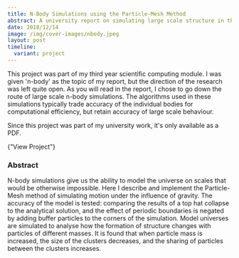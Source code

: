```yaml
---
title: N-Body Simulations using the Particle-Mesh Method
abstract: A university report on simulating large scale structure in the universe.
date: 2018/12/14
image: /img/cover-images/nbody.jpeg
layout: post
timeline:
  variant: project
---
```


This project was part of my third year scientific computing module. I was given 'n-body' as the topic of my report, but the direction of the research was left quite open. As you will read in the report, I chose to go down the route of large scale n-body simulations. The algorithms used in these simulations typically trade accuracy of the individual bodies for computational efficiency, but retain accuracy of large scale behaviour.

<SideNote>

Since this project was part of my university work, it's only available as a PDF.

<Text>
  <LinkButton href="/pdf/n-body-simulations-using-the-particle-mesh-method.pdf">
    {"View Project"}
  </LinkButton>
</Text>

</SideNote>

### Abstract

N-body simulations give us the ability to model the universe on scales that would be otherwise impossible. Here I describe and implement the Particle-Mesh method of simulating motion under the influence of gravity. The accuracy of the model is tested: comparing the results of a top hat collapse to the analytical solution, and the effect of periodic boundaries is negated by adding buffer particles to the corners of the simulation. Model universes are simulated to analyse how the formation of structure changes with particles of different masses. It is found that when particle mass is increased, the size of the clusters decreases, and the sharing of particles between the clusters increases.
